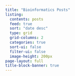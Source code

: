 ```yaml
---
title: "Bioinformatics Posts"
listing:
  contents: posts
  feed: true
  sort: "date desc"
  type: grid
  grid-columns: 2
  categories: true
  sort-ui: false
  filter-ui: false
  image-height: 200px
page-layout: full
title-block-banner: true
---
```



